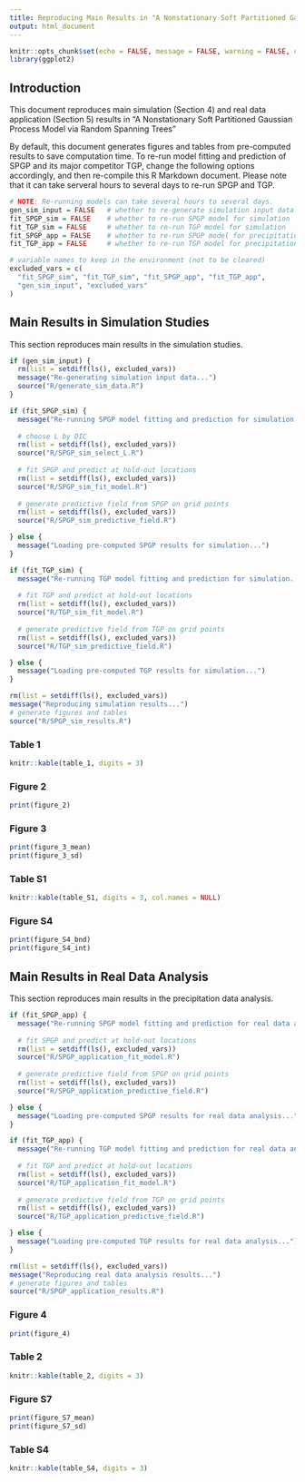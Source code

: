 ```yaml
---
title: Reproducing Main Results in "A Nonstationary Soft Partitioned Gaussian Process Model via Random Spanning Trees"
output: html_document
---
```


```r
knitr::opts_chunk$set(echo = FALSE, message = FALSE, warning = FALSE, cache = FALSE)
library(ggplot2)
```

## Introduction

This document reproduces main simulation (Section 4) and real data application (Section 5) results in "A Nonstationary Soft Partitioned Gaussian Process Model via Random Spanning Trees"

By default, this document generates figures and tables from pre-computed results to save computation time. To re-run model fitting and prediction of SPGP and its major competitor TGP, change the following options accordingly, and then re-compile this R Markdown document. Please note that it can take serveral hours to several days to re-run SPGP and TGP.

```r
# NOTE: Re-running models can take several hours to several days.
gen_sim_input = FALSE   # whether to re-generate simulation input data
fit_SPGP_sim = FALSE    # whether to re-run SPGP model for simulation
fit_TGP_sim = FALSE     # whether to re-run TGP model for simulation
fit_SPGP_app = FALSE    # whether to re-run SPGP model for precipitation data application
fit_TGP_app = FALSE     # whether to re-run TGP model for precipitation data application
```

```r
# variable names to keep in the environment (not to be cleared)
excluded_vars = c(
  "fit_SPGP_sim", "fit_TGP_sim", "fit_SPGP_app", "fit_TGP_app", 
  "gen_sim_input", "excluded_vars"
)
```


## Main Results in Simulation Studies

This section reproduces main results in the simulation studies.

```r
if (gen_sim_input) {
  rm(list = setdiff(ls(), excluded_vars))
  message("Re-generating simulation input data...")
  source("R/generate_sim_data.R")
}
```


```r
if (fit_SPGP_sim) {
  message("Re-running SPGP model fitting and prediction for simulation...")
  
  # choose L by DIC
  rm(list = setdiff(ls(), excluded_vars))
  source("R/SPGP_sim_select_L.R")
  
  # fit SPGP and predict at hold-out locations
  rm(list = setdiff(ls(), excluded_vars))
  source("R/SPGP_sim_fit_model.R")
  
  # generate predictive field from SPGP on grid points
  rm(list = setdiff(ls(), excluded_vars))
  source("R/SPGP_sim_predictive_field.R")

} else {
  message("Loading pre-computed SPGP results for simulation...")
}
```

```r
if (fit_TGP_sim) {
  message("Re-running TGP model fitting and prediction for simulation...")
  
  # fit TGP and predict at hold-out locations
  rm(list = setdiff(ls(), excluded_vars))
  source("R/TGP_sim_fit_model.R")
  
  # generate predictive field from TGP on grid points
  rm(list = setdiff(ls(), excluded_vars))
  source("R/TGP_sim_predictive_field.R")

} else {
  message("Loading pre-computed TGP results for simulation...")
}
```

```r
rm(list = setdiff(ls(), excluded_vars))
message("Reproducing simulation results...")
# generate figures and tables
source("R/SPGP_sim_results.R")
```

### Table 1

```r
knitr::kable(table_1, digits = 3)
```

### Figure 2

```r
print(figure_2)
```

### Figure 3

```r
print(figure_3_mean)
print(figure_3_sd)
```

### Table S1

```r
knitr::kable(table_S1, digits = 3, col.names = NULL)
```

### Figure S4

```r
print(figure_S4_bnd)
print(figure_S4_int)
```


## Main Results in Real Data Analysis

This section reproduces main results in the precipitation data analysis.

```r
if (fit_SPGP_app) {
  message("Re-running SPGP model fitting and prediction for real data analysis...")
  
  # fit SPGP and predict at hold-out locations
  rm(list = setdiff(ls(), excluded_vars))
  source("R/SPGP_application_fit_model.R")
  
  # generate predictive field from SPGP on grid points
  rm(list = setdiff(ls(), excluded_vars))
  source("R/SPGP_application_predictive_field.R")

} else {
  message("Loading pre-computed SPGP results for real data analysis...")
}
```

```r
if (fit_TGP_app) {
  message("Re-running TGP model fitting and prediction for real data analysis...")
  
  # fit TGP and predict at hold-out locations
  rm(list = setdiff(ls(), excluded_vars))
  source("R/TGP_application_fit_model.R")
  
  # generate predictive field from TGP on grid points
  rm(list = setdiff(ls(), excluded_vars))
  source("R/TGP_application_predictive_field.R")

} else {
  message("Loading pre-computed TGP results for real data analysis...")
}
```


```r
rm(list = setdiff(ls(), excluded_vars))
message("Reproducing real data analysis results...")
# generate figures and tables
source("R/SPGP_application_results.R")
```

### Figure 4

```r
print(figure_4)
```

### Table 2

```r
knitr::kable(table_2, digits = 3)
```

### Figure S7

```r
print(figure_S7_mean)
print(figure_S7_sd)
```

### Table S4

```r
knitr::kable(table_S4, digits = 3)
```
